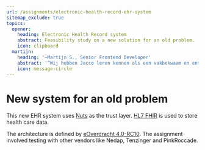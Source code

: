 ```yaml
---
url: /assignments/electronic-health-record-ehr-system
sitemap_exclude: true
topics:
  opener:
    heading: Electronic Health Record system
    abstract: Feasibility study on a new solution for an old problem.
    icon: clipboard
  martijn:
    heading: '―Martijn S., Senior Frontend Developer'
    abstract: '“Wij hebben Jacco leren kennen als een vakbekwaam en enthousiast persoon. Met zijn humor en vaardigheden hebben we hier een mooi product binnen de daarvoor gestelde termijn af kunnen leveren. Als hem al iets vreemds was, heeft hij er geen enkele moeite mee zich ook in deze vaardigheden te verdiepen.”'
    icon: message-circle
---
```

# New system for an old problem

This new EHR system uses [Nuts](https://nuts.nl/) as the trust layer. [HL7
FHIR](http://fhir.org/) is used to store health care data.

The architecture is defined by [eOverdracht
4.0-RC10](https://informatiestandaarden.nictiz.nl/wiki/vpk:V4.0%5FFHIR%5FeOverdracht).
The assignment involved testing with other vendors like Nedap, Tenzinger and
PinkRoccade.
